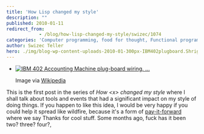 ```yaml
---
title: 'How Lisp changed my style'
description: ""
published: 2010-01-11
redirect_from: 
            - /blog/how-lisp-changed-my-style/swizec/1074
categories: 'Computer programming, food for thought, Functional programming, Languages, life, Lisp, Uncategorized'
author: Swizec Teller
hero: ./img/blog-wp-content-uploads-2010-01-300px-IBM402plugboard.Shrigley.wireside.jpg
---
```

- [![IBM 402 Accounting Machine plug-board wiring. ...](./img/blog-wp-content-uploads-2010-01-300px-IBM402plugboard.Shrigley.wireside.jpg)](http://commons.wikipedia.org/wiki/Image:IBM402plugboard.Shrigley.wireside.jpg)

  Image via [Wikipedia](http://commons.wikipedia.org/wiki/Image:IBM402plugboard.Shrigley.wireside.jpg)

This is the first post in the series of _How &lt;x> changed my style_ where I shall talk about tools and events that had a significant impact on my style of doing things. If you happen to like this idea, I would be very happy if you could help it spread like wildfire, because it's a form of [pay-it-forward](http://en.wikipedia.org/wiki/Pay_it_forward "Pay it forward") where we say Thanks for cool stuff. Some months ago, fuck has it been two? three? four?,